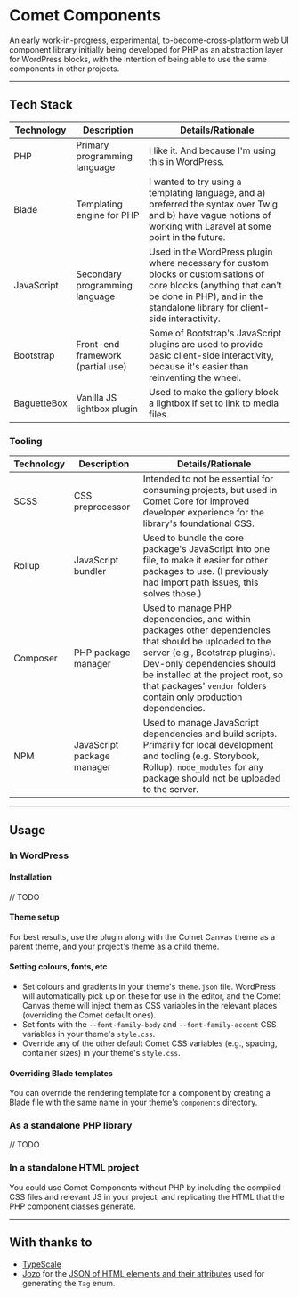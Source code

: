 
<Meta title="Documentation/Introduction"/>

# Comet Components

An early work-in-progress, experimental, to-become-cross-platform web UI component library initially being developed for PHP as
an abstraction layer for WordPress blocks, with the intention of being able to use the same components in other
projects.

---
## Tech Stack

| Technology  | Description                       | Details/Rationale                                                                                                                                                                                  |
|-------------|-----------------------------------|----------------------------------------------------------------------------------------------------------------------------------------------------------------------------------------------------|
| PHP         | Primary programming language      | I like it. And because I'm using this in WordPress.                                                                                                                                                |
| Blade       | Templating engine for PHP         | I wanted to try using a templating language, and a) preferred the syntax over Twig and b) have vague notions of working with Laravel at some point in the future.                                  |
| JavaScript  | Secondary programming language    | Used in the WordPress plugin where necessary for custom blocks or customisations of core blocks (anything that can't be done in PHP), and in the standalone library for client-side interactivity. |
| Bootstrap   | Front-end framework (partial use) | Some of Bootstrap's JavaScript plugins are used to provide basic client-side interactivity, because it's easier than reinventing the wheel.                                                        |
| BaguetteBox | Vanilla JS lightbox plugin        | Used to make the gallery block a lightbox if set to link to media files.                                                                                                                           |

### Tooling
| Technology | Description                | Details/Rationale                                                                                                                                                                                                                                                                |
|------------|----------------------------|----------------------------------------------------------------------------------------------------------------------------------------------------------------------------------------------------------------------------------------------------------------------------------|
| SCSS       | CSS preprocessor           | Intended to not be essential for consuming projects, but used in Comet Core for improved developer experience for the library's foundational CSS.                                                                                                                                |
| Rollup     | JavaScript bundler         | Used to bundle the core package's JavaScript into one file, to make it easier for other packages to use. (I previously had import path issues, this solves those.)                                                                                                               |
| Composer   | PHP package manager        | Used to manage PHP dependencies, and within packages other dependencies that should be uploaded to the server (e.g., Bootstrap plugins). Dev-only dependencies should be installed at the project root, so that packages' `vendor` folders contain only production dependencies. |
| NPM        | JavaScript package manager | Used to manage JavaScript dependencies and build scripts. Primarily for local development and tooling (e.g. Storybook, Rollup). `node_modules` for any package should not be uploaded to the server.                                                                             |

---

## Usage
### In WordPress

#### Installation
// TODO

#### Theme setup
For best results, use the plugin along with the Comet Canvas theme as a parent theme, and your project's theme as a child theme.

#### Setting colours, fonts, etc
- Set colours and gradients in your theme's `theme.json` file. WordPress will automatically pick up on these for use in the editor, and the Comet Canvas theme will inject them as CSS variables in the relevant places (overriding the Comet default ones).
- Set fonts with the `--font-family-body` and `--font-family-accent` CSS variables in your theme's `style.css`.
- Override any of the other default Comet CSS variables (e.g., spacing, container sizes) in your theme's `style.css`.

#### Overriding Blade templates
You can override the rendering template for a component by creating a Blade file with the same name in your theme's `components` directory.

### As a standalone PHP library
// TODO

### In a standalone HTML project
You could use Comet Components without PHP by including the compiled CSS files and relevant JS in your project, and replicating the HTML that the PHP component classes generate.

---

## With thanks to

- [TypeScale](https://type-scale.com)
- [Jozo](https://github.com/jozo) for
the [JSON of HTML elements and their attributes](https://github.com/jozo/all-html-elements-and-attributes/blob/master/html-elements.json)
used for generating the `Tag` enum.
